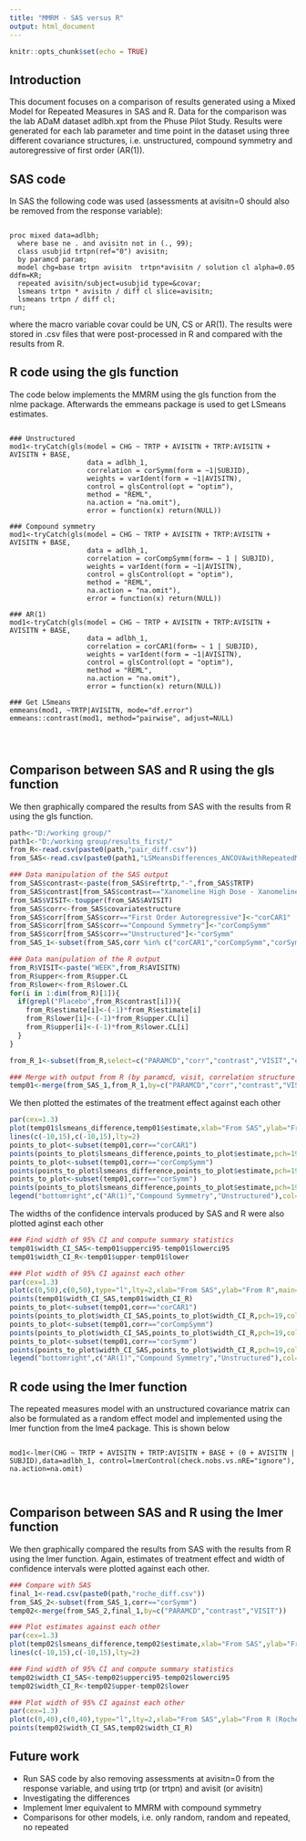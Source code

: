---
title: "MMRM - SAS versus R"
output: html_document
---

```{r setup, include=FALSE}
knitr::opts_chunk$set(echo = TRUE)
```

## Introduction
This document focuses on a comparison of results generated using a Mixed Model for Repeated Measures in SAS and R. Data for the comparison was the lab ADaM dataset adlbh.xpt from the Phuse Pilot Study. Results were generated for each lab parameter and time point in the dataset using three different covariance structures, i.e. unstructured, compound symmetry and autoregressive of first order (AR(1)).

## SAS code
In SAS the following code was used (assessments at avisitn=0 should also be removed from the response variable):
<pre><code>
proc mixed data=adlbh;
  where base ne . and avisitn not in (., 99);
  class usubjid trtpn(ref="0") avisitn;
  by paramcd param;
  model chg=base trtpn avisitn  trtpn*avisitn / solution cl alpha=0.05 ddfm=KR;
  repeated avisitn/subject=usubjid type=&covar;
  lsmeans trtpn * avisitn / diff cl slice=avisitn;
  lsmeans trtpn / diff cl;
run;
</code></pre>

where the macro variable covar could be UN, CS or AR(1). The results were stored in .csv files that were post-processed in R and compared with the results from R.

## R code using the gls function
The code below implements the MMRM using the gls function from the nlme package. Afterwards the emmeans package is used to get LSmeans estimates.

<pre><code>
### Unstructured
mod1<-tryCatch(gls(model = CHG ~ TRTP + AVISITN + TRTP:AVISITN + AVISITN + BASE,
                   data = adlbh_1,
                   correlation = corSymm(form = ~1|SUBJID),
                   weights = varIdent(form = ~1|AVISITN),
                   control = glsControl(opt = "optim"),
                   method = "REML",
                   na.action = "na.omit"),
                   error = function(x) return(NULL))

### Compound symmetry
mod1<-tryCatch(gls(model = CHG ~ TRTP + AVISITN + TRTP:AVISITN + AVISITN + BASE,
                   data = adlbh_1,
                   correlation = corCompSymm(form= ~ 1 | SUBJID),
                   weights = varIdent(form = ~1|AVISITN),
                   control = glsControl(opt = "optim"),
                   method = "REML",
                   na.action = "na.omit"),
                   error = function(x) return(NULL))

### AR(1)
mod1<-tryCatch(gls(model = CHG ~ TRTP + AVISITN + TRTP:AVISITN + AVISITN + BASE,
                   data = adlbh_1,
                   correlation = corCAR1(form= ~ 1 | SUBJID),
                   weights = varIdent(form = ~1|AVISITN),
                   control = glsControl(opt = "optim"),
                   method = "REML",
                   na.action = "na.omit"),
                   error = function(x) return(NULL))

### Get LSmeans
emmeans(mod1, ~TRTP|AVISITN, mode="df.error")
emmeans::contrast(mod1, method="pairwise", adjust=NULL)

</pre></code>

## Comparison between SAS and R using the gls function
We then graphically compared the results from SAS with the results from R using the gls function. 

```{r, echo=FALSE}
path<-"D:/working group/"
path1<-"D:/working group/results_first/"
from_R<-read.csv(paste0(path,"pair_diff.csv"))
from_SAS<-read.csv(paste0(path1,"LSMeansDifferences_ANCOVAwithRepeatedMeasures_KR_ADLBH_GithubData.csv"))

### Data manipulation of the SAS output 
from_SAS$contrast<-paste(from_SAS$reftrtp,"-",from_SAS$TRTP)
from_SAS$contrast[from_SAS$contrast=="Xanomeline High Dose - Xanomeline Low Dose"]<-"Xanomeline Low Dose - Xanomeline High Dose"
from_SAS$VISIT<-toupper(from_SAS$AVISIT)
from_SAS$corr<-from_SAS$covariatestructure
from_SAS$corr[from_SAS$corr=="First Order Autoregressive"]<-"corCAR1"
from_SAS$corr[from_SAS$corr=="Compound Symmetry"]<-"corCompSymm"
from_SAS$corr[from_SAS$corr=="Unstructured"]<-"corSymm"
from_SAS_1<-subset(from_SAS,corr %in% c("corCAR1","corCompSymm","corSymm"),select=c("PARAMCD","corr","contrast","VISIT","lsmeans_difference","lowerci95","upperci95"))

### Data manipulation of the R output 
from_R$VISIT<-paste("WEEK",from_R$AVISITN)
from_R$upper<-from_R$upper.CL
from_R$lower<-from_R$lower.CL
for(i in 1:dim(from_R)[1]){
  if(grepl("Placebo",from_R$contrast[i])){
    from_R$estimate[i]<-(-1)*from_R$estimate[i]
    from_R$lower[i]<-(-1)*from_R$upper.CL[i]
    from_R$upper[i]<-(-1)*from_R$lower.CL[i]
  }
}

from_R_1<-subset(from_R,select=c("PARAMCD","corr","contrast","VISIT","estimate","lower","upper"))

### Merge with output from R (by paramcd, visit, correlation structure and contrast)
temp01<-merge(from_SAS_1,from_R_1,by=c("PARAMCD","corr","contrast","VISIT"))
```

We then plotted the estimates of the treatment effect against each other  
```{r, echo=FALSE}
par(cex=1.3)
plot(temp01$lsmeans_difference,temp01$estimate,xlab="From SAS",ylab="From R",main="Estimates of treatment effect")
lines(c(-10,15),c(-10,15),lty=2)
points_to_plot<-subset(temp01,corr=="corCAR1")
points(points_to_plot$lsmeans_difference,points_to_plot$estimate,pch=19,col="red")
points_to_plot<-subset(temp01,corr=="corCompSymm")
points(points_to_plot$lsmeans_difference,points_to_plot$estimate,pch=19,col="green")
points_to_plot<-subset(temp01,corr=="corSymm")
points(points_to_plot$lsmeans_difference,points_to_plot$estimate,pch=19,col="blue")
legend("bottomright",c("AR(1)","Compound Symmetry","Unstructured"),col=c("red","green","blue"),pch=19)
```

The widths of the confidence intervals produced by SAS and R were also plotted aginst each other

```{r, echo=FALSE}
### Find width of 95% CI and compute summary statistics
temp01$width_CI_SAS<-temp01$upperci95-temp01$lowerci95
temp01$width_CI_R<-temp01$upper-temp01$lower

### Plot width of 95% CI against each other
par(cex=1.3)
plot(c(0,50),c(0,50),type="l",lty=2,xlab="From SAS",ylab="From R",main="Width of 95% CI")
points(temp01$width_CI_SAS,temp01$width_CI_R)
points_to_plot<-subset(temp01,corr=="corCAR1")
points(points_to_plot$width_CI_SAS,points_to_plot$width_CI_R,pch=19,col="red")
points_to_plot<-subset(temp01,corr=="corCompSymm")
points(points_to_plot$width_CI_SAS,points_to_plot$width_CI_R,pch=19,col="green")
points_to_plot<-subset(temp01,corr=="corSymm")
points(points_to_plot$width_CI_SAS,points_to_plot$width_CI_R,pch=19,col="blue")
legend("bottomright",c("AR(1)","Compound Symmetry","Unstructured"),col=c("red","green","blue"),pch=19)
```

## R code using the lmer function
The repeated measures model with an unstructured covariance matrix can also be formulated as a random effect model and implemented using the lmer function from the lme4 package. This is shown below

<pre><code>
mod1<-lmer(CHG ~ TRTP + AVISITN + TRTP:AVISITN + BASE + (0 + AVISITN | SUBJID),data=adlbh_1, control=lmerControl(check.nobs.vs.nRE="ignore"), na.action=na.omit)
</pre></code>

## Comparison between SAS and R using the lmer function
We then graphically compared the results from SAS with the results from R using the lmer function. Again, estimates of treatment effect and width of confidence intervals were plotted against each other.

```{r, echo=FALSE}
### Compare with SAS
final_1<-read.csv(paste0(path,"roche_diff.csv"))
from_SAS_2<-subset(from_SAS_1,corr=="corSymm")
temp02<-merge(from_SAS_2,final_1,by=c("PARAMCD","contrast","VISIT"))

### Plot estimates against each other
par(cex=1.3)
plot(temp02$lsmeans_difference,temp02$estimate,xlab="From SAS",ylab="From R (Roche approach)",main="Estimates of treatment effect")
lines(c(-10,15),c(-10,15),lty=2)

### Find width of 95% CI and compute summary statistics
temp02$width_CI_SAS<-temp02$upperci95-temp02$lowerci95
temp02$width_CI_R<-temp02$upper-temp02$lower

### Plot width of 95% CI against each other
par(cex=1.3)
plot(c(0,40),c(0,40),type="l",lty=2,xlab="From SAS",ylab="From R (Roche approach)",main="Width of 95% CI")
points(temp02$width_CI_SAS,temp02$width_CI_R)
```

## Future work
+ Run SAS code by also removing assessments at avisitn=0 from the response variable, and using trtp (or trtpn) and avisit (or avisitn)
+ Investigating the differences
+ Implement lmer equivalent to MMRM with compound symmetry
+ Comparisons for other models, i.e. only random, random and repeated, no repeated

